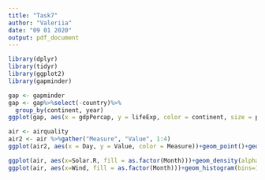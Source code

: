 ---
title: "Task7"
author: "Valeriia"
date: "09 01 2020"
output: pdf_document
---

```{r message=FALSE}
library(dplyr)
library(tidyr)
library(ggplot2)
library(gapminder)
```

```{r}
gap <- gapminder
gap <- gap%>%select(-country)%>%
  group_by(continent, year)
ggplot(gap, aes(x = gdpPercap, y = lifeExp, color = continent, size = pop))+geom_point()+facet_wrap(~year, nrow = 3, ncol = 4)+scale_x_log10()
```

```{r}
air <- airquality
air2 <- air %>%gather("Measure", "Value", 1:4)
ggplot(air2, aes(x = Day, y = Value, color = Measure))+geom_point()+geom_line()+facet_grid(Measure~Month, scales = "free")
```

```{r}
ggplot(air, aes(x=Solar.R, fill = as.factor(Month)))+geom_density(alpha=0.6)
ggplot(air, aes(x=Wind, fill = as.factor(Month)))+geom_histogram(bins=10, position="identity", aes(y=..density..),alpha=0.6)+geom_density(alpha=0)
```

